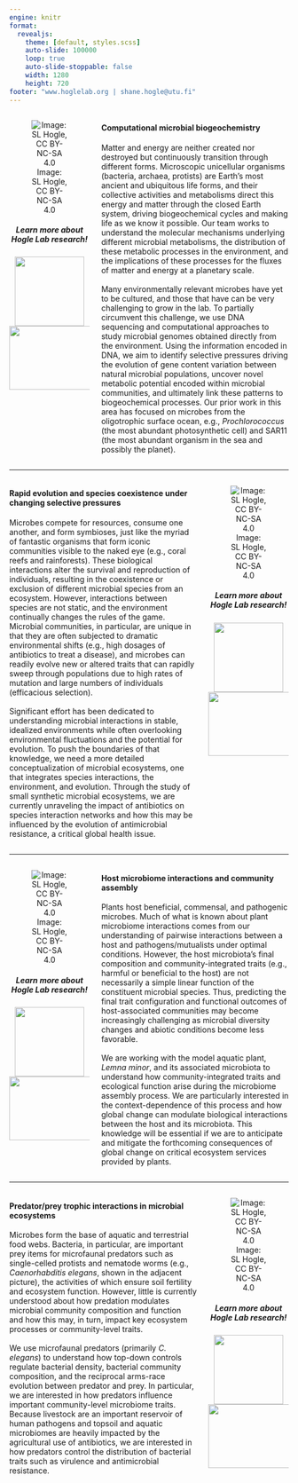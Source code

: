 ```yaml
---
engine: knitr
format: 
  revealjs:
    theme: [default, styles.scss]
    auto-slide: 100000
    loop: true
    auto-slide-stoppable: false
    width: 1280
    height: 720
footer: "www.hoglelab.org | shane.hogle@utu.fi"
---
```


:::: {.columns}

::: {.column width="30%"}

::: {style="text-align: center;"}
![Image: SL Hogle, CC BY-NC-SA 4.0](microbial_biogeochem.png)

##### Learn more about Hogle Lab research!

![](qr_hoglelab.svg){.absolute bottom=40 left=240 width="125" height="125"}
![](UTU_logo_EN_RGB.png){.absolute left=-50 bottom=40 width="310" height="115"}

:::

:::

::: {.column width="70%"}
#### Computational microbial biogeochemistry {style="text-align: left;"}

::: {.r-fit-text style="text-align: left;"}
Matter and energy are neither created nor destroyed but continuously transition through different forms. Microscopic unicellular organisms (bacteria, archaea, protists) are Earth's most ancient and ubiquitous life forms, and their collective activities and metabolisms direct this energy and matter through the closed Earth system, driving biogeochemical cycles and making life as we know it possible. Our team works to understand the molecular mechanisms underlying different microbial metabolisms, the distribution of these metabolic processes in the environment, and the implications of these processes for the fluxes of matter and energy at a planetary scale.
<br><br>
Many environmentally relevant microbes have yet to be cultured, and those that have can be very challenging to grow in the lab. To partially circumvent this challenge, we use DNA sequencing and computational approaches to study microbial genomes obtained directly from the environment. Using the information encoded in DNA, we aim to identify selective pressures driving the evolution of gene content variation between natural microbial populations, uncover novel metabolic potential encoded within microbial communities, and ultimately link these patterns to biogeochemical processes. Our prior work in this area has focused on microbes from the oligotrophic surface ocean, e.g., *Prochlorococcus* (the most abundant photosynthetic cell) and SAR11 (the most abundant organism in the sea and possibly the planet).
:::

:::

::::


---

:::: {.columns}

::: {.column width="70%"}
#### Rapid evolution and species coexistence under changing selective pressures {style="text-align: left;"}

::: {.r-fit-text style="text-align: left;"}
Microbes compete for resources, consume one another, and form symbioses, just like the myriad of fantastic organisms that form iconic communities visible to the naked eye (e.g., coral reefs and rainforests). These biological interactions alter the survival and reproduction of individuals, resulting in the coexistence or exclusion of different microbial species from an ecosystem. However, interactions between species are not static, and the environment continually changes the rules of the game. Microbial communities, in particular, are unique in that they are often subjected to dramatic environmental shifts (e.g., high dosages of antibiotics to treat a disease), and microbes can readily evolve new or altered traits that can rapidly sweep through populations due to high rates of mutation and large numbers of individuals (efficacious selection).<br><br>
Significant effort has been dedicated to understanding microbial interactions in stable, idealized environments while often overlooking environmental fluctuations and the potential for evolution. To push the boundaries of that knowledge, we need a more detailed conceptualization of microbial ecosystems, one that integrates species interactions, the environment, and evolution. Through the study of small synthetic microbial ecosystems, we are currently unraveling the impact of antibiotics on species interaction networks and how this may be influenced by the evolution of antimicrobial resistance, a critical global health issue.
:::

:::

::: {.column width="30%"}

::: {style="text-align: center;"}
![Image: SL Hogle, CC BY-NC-SA 4.0](bacterial_colonies.jpg)

##### Learn more about Hogle Lab research!

<!-- ![](qr_hoglelab.svg){.absolute bottom=35 right=110 width="150" height="150"} -->
<!-- ![](UTU_logo_EN_RGB.png){.absolute right=-20 bottom=-100 width="414" height="154"} -->

![](qr_hoglelab.svg){.absolute bottom=40 right=240 width="125" height="125"}
![](UTU_logo_EN_RGB.png){.absolute right=-50 bottom=40 width="310" height="115"}

:::

:::

::::

---

:::: {.columns}

::: {.column width="30%"}

::: {style="text-align: center;"}
![Image: SL Hogle, CC BY-NC-SA 4.0](duckweed.jpg)

##### Learn more about Hogle Lab research!

![](qr_hoglelab.svg){.absolute bottom=40 left=240 width="125" height="125"}
![](UTU_logo_EN_RGB.png){.absolute bottom=40 left=-50 width="310" height="115"}

:::

:::

::: {.column width="70%"}
#### Host microbiome interactions and community assembly {style="text-align: left;"}

::: {.r-fit-text style="text-align: left;"}
Plants host beneficial, commensal, and pathogenic microbes. Much of what is known about plant microbiome interactions comes from our understanding of pairwise interactions between a host and pathogens/mutualists under optimal conditions. However, the host microbiota's final composition and community-integrated traits (e.g., harmful or beneficial to the host) are not necessarily a simple linear function of the constituent microbial species. Thus, predicting the final trait configuration and functional outcomes of host-associated communities may become increasingly challenging as microbial diversity changes and abiotic conditions become less favorable.
<br><br>
We are working with the model aquatic plant, *Lemna minor*, and its associated microbiota to understand how community-integrated traits and ecological function arise during the microbiome assembly process. We are particularly interested in the context-dependence of this process and how global change can modulate biological interactions between the host and its microbiota. This knowledge will be essential if we are to anticipate and mitigate the forthcoming consequences of global change on critical ecosystem services provided by plants.
:::

:::

::::

---

:::: {.columns}

::: {.column width="70%"}
#### Predator/prey trophic interactions in microbial ecosystems {style="text-align: left;"}

::: {.r-fit-text style="text-align: left;"}
Microbes form the base of aquatic and terrestrial food webs. Bacteria, in particular, are important prey items for microfaunal predators such as single-celled protists and nematode worms (e.g., *Caenorhabditis elegans*, shown in the adjacent picture), the activities of which ensure soil fertility and ecosystem function. However, little is currently understood about how predation modulates microbial community composition and function and how this may, in turn, impact key ecosystem processes or community-level traits.
<br><br>
We use microfaunal predators (primarily *C. elegans*) to understand how top-down controls regulate bacterial density, bacterial community composition, and the reciprocal arms-race evolution between predator and prey. In particular, we are interested in how predators influence important community-level microbiome traits. Because livestock are an important reservoir of human pathogens and topsoil and aquatic microbiomes are heavily impacted by the agricultural use of antibiotics, we are interested in how predators control the distribution of bacterial traits such as virulence and antimicrobial resistance.
:::

:::

::: {.column width="30%"}

::: {style="text-align: center;"}
![Image: SL Hogle, CC BY-NC-SA 4.0](c_elegans.gif)

##### Learn more about Hogle Lab research!

<!-- ![](qr_hoglelab.svg){.absolute bottom=35 right=110 width="150" height="150"} -->
<!-- ![](UTU_logo_EN_RGB.png){.absolute right=-20 bottom=-100 width="414" height="154"} -->

![](qr_hoglelab.svg){.absolute bottom=40 right=240 width="125" height="125"}
![](UTU_logo_EN_RGB.png){.absolute bottom=40 right=-50 width="310" height="115"}

:::

:::

::::